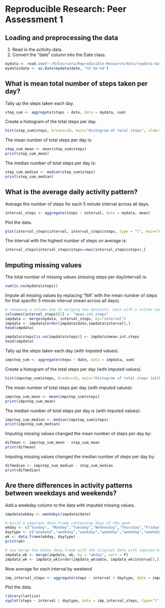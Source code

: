# Reproducible Research: Peer Assessment 1


## Loading and preprocessing the data
1. Read in the activity data.
2. Convert the "date" column into the Date class.
```r
mydata <- read.csv("~/R/Coursera/Reproducible-Research/data/repdata-data-activity/activity.csv", stringsAsFactors = F)
mydata$date <- as.Date(mydata$date, "%Y-%m-%d")
```


## What is mean total number of steps taken per day?
Tally up the steps taken each day.
```r
step_sum <- aggregate(steps ~ date, data = mydata, sum)
```

Create a histogram of the total steps per day.
```r
hist(step_sum$steps, breaks=10, main="Histogram of total steps", xlab="total steps")
```

The mean number of total steps per day is:
```r
step_sum_mean <- mean(step_sum$steps)
print(step_sum_mean)
```

The median number of total steps per day is:
```r
step_sum_median <- median(step_sum$steps)
print(step_sum_median)
```




## What is the average daily activity pattern?
Average the number of steps for each 5 minute interval across all days.
```r
interval_steps <- aggregate(steps ~ interval, data = mydata, mean)
```

Plot the data.
```r
plot(interval_steps$interval, interval_steps$steps, type = "l", main="mean steps per 5-minute interval", xlab="interval", ylab="steps")
```

The interval with the highest number of steps on average is:
```r
interval_steps[interval_steps$steps==max(interval_steps$steps),]
```


## Imputing missing values
The total number of missing values (missing steps per day/interval) is:
```r
sum(is.na(mydata$steps))
```

Impute all missing values by replacing "NA" with the mean number of steps for that specific 5 minute interval (mean across all days).
```r
# renaming a column due to merging two datasets, each with a column named "steps".   
colnames(interval_steps)[2] <- "mean.int.steps"
impdata <- merge(mydata, interval_steps, by="interval")
impdata <- impdata[order(impdata$date,impdata$interval),]
head(impdata)

impdata$steps[is.na(impdata$steps)] <- impdata$mean.int.steps
head(impdata)
```

Tally up the steps taken each day (with imputed values).
```r
impstep_sum <- aggregate(steps ~ date, data = impdata, sum)
```

Create a histogram of the total steps per day (with imputed values).
```r
hist(impstep_sum$steps, breaks=10, main="Histogram of total steps (with imputed values)", xlab="total steps")
```

The mean number of total steps per day (with imputed values):
```r
impstep_sum_mean <- mean(impstep_sum$steps)
print(impstep_sum_mean)
```

The median number of total steps per day is (with imputed values):
```r
impstep_sum_median <- median(impstep_sum$steps)
print(impstep_sum_median)
```


Imputing missing values changed the mean number of steps per day by:
```r
difmean <- impstep_sum_mean - step_sum_mean
print(difmean)
```

Imputing missing values changed the median number of steps per day by:
```r
difmedian <- impstep_sum_median - step_sum_median
print(difmedian)
```

## Are there differences in activity patterns between weekdays and weekends?

Add a weekday column to the data with imputed missing values.
```r
impdata$wkday <- weekdays(impdata$date)

# build a separate data.frame containing days of the week
wkday <- c("Sunday", "Monday","Tuesday","Wednesday","Thursday","Friday","Saturday")
daytype <- c("weekend","weekday","weekday","weekday","weekday","weekday","weekend")
wk <- data.frame(wkday, daytype)
print(wk)

# now merge the wkday data.frame with the original data with imputed missing values.
impdata_wk <- merge(impdata, wk, by = "wkday", sort = F)
impdata_wk <- impdata_wk[order(impdata_wk$date, impdata_wk$interval),]

```


Now average for each interval by weekend
```r
imp_interval_steps <- aggregate(steps ~ interval + daytype, data = impdata_wk, mean)
```

Plot the data.
```r
library(lattice)
xyplot(steps ~ interval | daytype, data = imp_interval_steps, type="l", layout=c(1,2))
```